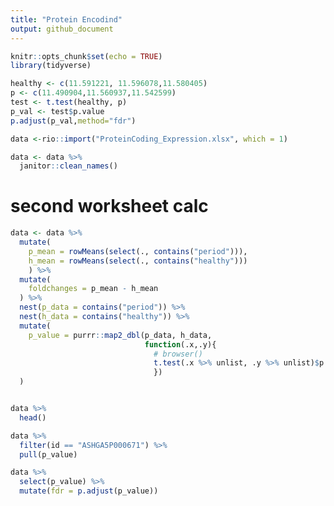 ```yaml
---
title: "Protein Encodind"
output: github_document
---
```


```r
knitr::opts_chunk$set(echo = TRUE)
library(tidyverse)
```


```r
healthy <- c(11.591221,	11.596078,11.580405)
p <- c(11.490904,11.560937,11.542599)
test <- t.test(healthy, p)
p_val <- test$p.value
p.adjust(p_val,method="fdr")
```

```r
data <-rio::import("ProteinCoding_Expression.xlsx", which = 1)

data <- data %>% 
  janitor::clean_names()
```

# second worksheet calc

```r
data <- data %>% 
  mutate(
    p_mean = rowMeans(select(., contains("period"))),
    h_mean = rowMeans(select(., contains("healthy")))
    ) %>% 
  mutate(
    foldchanges = p_mean - h_mean
  ) %>% 
  nest(p_data = contains("period")) %>% 
  nest(h_data = contains("healthy")) %>%
  mutate(
    p_value = purrr::map2_dbl(p_data, h_data, 
                              function(.x,.y){
                                # browser()
                                t.test(.x %>% unlist, .y %>% unlist)$p.value
                                })
  )


data %>% 
  head()
```

```r
data %>% 
  filter(id == "ASHGA5P000671") %>% 
  pull(p_value)
```


```r
data %>%
  select(p_value) %>% 
  mutate(fdr = p.adjust(p_value))
```

